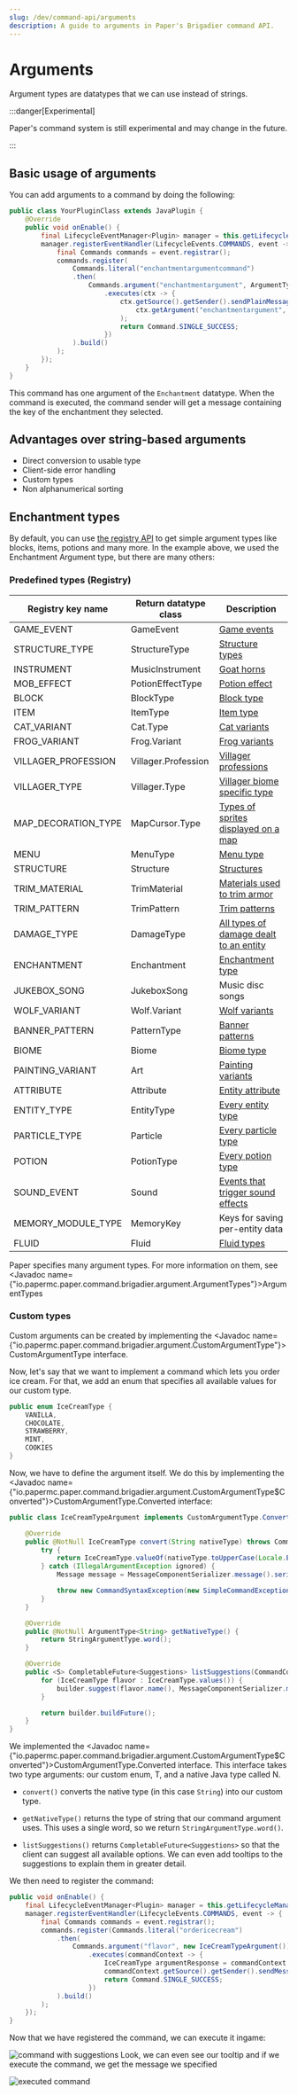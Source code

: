 ```yaml
---
slug: /dev/command-api/arguments
description: A guide to arguments in Paper's Brigadier command API.
---
```


# Arguments

Argument types are datatypes that we can use instead of strings.

:::danger[Experimental]

Paper's command system is still experimental and may change in the future.

:::

## Basic usage of arguments

You can add arguments to a command by doing the following:
```java title="YourPluginClass.java"
public class YourPluginClass extends JavaPlugin {
    @Override
    public void onEnable() {
        final LifecycleEventManager<Plugin> manager = this.getLifecycleManager();
        manager.registerEventHandler(LifecycleEvents.COMMANDS, event -> {
            final Commands commands = event.registrar();
            commands.register(
                Commands.literal("enchantmentargumentcommand")
                .then(
                    Commands.argument("enchantmentargument", ArgumentTypes.resource(RegistryKey.ENCHANTMENT))
                        .executes(ctx -> {
                            ctx.getSource().getSender().sendPlainMessage(
                                ctx.getArgument("enchantmentargument", Enchantment.class).getKey().toString()
                            );
                            return Command.SINGLE_SUCCESS;
                        })
                ).build()
            );
        });
    }
}
```

This command has one argument of the `Enchantment` datatype. When the command is executed, the command
sender will get a message containing the key of the enchantment they selected.

## Advantages over string-based arguments

- Direct conversion to usable type
- Client-side error handling
- Custom types
- Non alphanumerical sorting

## Enchantment types

By default, you can use [the registry API](../registries) to get simple argument types like
blocks, items, potions and many more. In the example above, we used the Enchantment 
Argument type, but there are many others:

### Predefined types (Registry)

| Registry key name   | Return datatype class | Description                                                                                                                                                                                                                                                                                  |
|---------------------|-----------------------|----------------------------------------------------------------------------------------------------------------------------------------------------------------------------------------------------------------------------------------------------------------------------------------------|
| GAME_EVENT          | GameEvent             | [Game events](https://minecraft.wiki/w/Sculk_Sensor#Vibration_frequencies)                                                                                                                                                                                                                   |
| STRUCTURE_TYPE      | StructureType         | [Structure types](https://minecraft.wiki/w/Structure#Overworld)                                                                                                                                                                                                                              |
| INSTRUMENT          | MusicInstrument       | [Goat horns](https://minecraft.wiki/w/Goat_Horn#Playing)                                                                                                                                                                                                                                     |
| MOB_EFFECT          | PotionEffectType      | [Potion effect](https://minecraft.wiki/w/Effect#List)                                                                                                                                                                                                                                        |
| BLOCK               | BlockType             | [Block type](https://minecraft.wiki/w/Block#List_of_blocks)                                                                                                                                                                                                                                  |
| ITEM                | ItemType              | [Item type](https://minecraft.wiki/w/Item#List_of_items)                                                                                                                                                                                                                                     |
| CAT_VARIANT         | Cat.Type              | [Cat variants](https://minecraft.wiki/w/Cat#Appearance)                                                                                                                                                                                                                                      |
| FROG_VARIANT        | Frog.Variant          | [Frog variants](https://minecraft.wiki/w/Frog)                                                                                                                                                                                                                                               |
| VILLAGER_PROFESSION | Villager.Profession   | [Villager professions](https://minecraft.wiki/w/Villager#Professions)                                                                                                                                                                                                                        |
| VILLAGER_TYPE       | Villager.Type         | [Villager biome specific type](https://minecraft.wiki/w/Villager#Professions)                                                                                                                                                                                                                |
| MAP_DECORATION_TYPE | MapCursor.Type        | [Types of sprites displayed on a map](https://minecraft.wiki/w/Map#Map_icons)                                                                                                                                                                                                                |
| MENU                | MenuType              | [Menu type](https://wiki.vg/Inventory)                                                                                                                                                                                                                                                       |
| STRUCTURE           | Structure             | [Structures](https://minecraft.wiki/w/Structure#Overworld)                                                                                                                                                                                                                                   |
| TRIM_MATERIAL       | TrimMaterial          | [Materials used to trim armor](https://minecraft.wiki/w/Smithing#Material)                                                                                                                                                                                                                   |
| TRIM_PATTERN        | TrimPattern           | [Trim patterns](https://minecraft.wiki/w/Smithing#Trimming)                                                                                                                                                                                                                                  |
| DAMAGE_TYPE         | DamageType            | [All types of damage dealt to an entity](https://minecraft.wiki/w/Damage_type)                                                                                                                                                                                                               |
| ENCHANTMENT         | Enchantment           | [Enchantment type](https://minecraft.wiki/w/Enchanting#Summary_of_enchantments)                                                                                                                                                                                                              |
| JUKEBOX_SONG        | JukeboxSong           | Music disc songs                                                                                                                                                                                                                                                                             |
| WOLF_VARIANT        | Wolf.Variant          | [Wolf variants](https://minecraft.wiki/w/Wolf#Variants)                                                                                                                                                                                                                                      |
| BANNER_PATTERN      | PatternType           | [Banner patterns](https://minecraft.wiki/w/Banner_Pattern#Variants)                                                                                                                                                                                                                          |
| BIOME               | Biome                 | [Biome type](https://minecraft.wiki/w/Biome#Biome_types)                                                                                                                                                                                                                                     |
| PAINTING_VARIANT    | Art                   | [Painting variants](https://minecraft.wiki/w/Painting#Canvases)                                                                                                                                                                                                                              |
| ATTRIBUTE           | Attribute             | [Entity attribute](https://minecraft.wiki/w/Attribute)                                                                                                                                                                                                                                       |
| ENTITY_TYPE         | EntityType            | [Every entity type](https://minecraft.wiki/w/Entity#Types_of_entities)                                                                                                                                                                                                                       |
| PARTICLE_TYPE       | Particle              | [Every particle type](https://minecraft.wiki/w/Particles_(Java_Edition)#Types_of_particles)                                                                                                                                                                                                  |
| POTION              | PotionType            | [Every potion type](https://minecraft.wiki/w/Potion#Effect_potions)                                                                                                                                                                                                                          |
| SOUND_EVENT         | Sound                 | [Events that trigger sound effects](https://minecraft.wiki/w/Sounds.json#Sound_events)                                                                                                                                                                                                       |
| MEMORY_MODULE_TYPE  | MemoryKey             | Keys for saving per-entity data                                                                                                                                                                                                                                                              |
| FLUID               | Fluid                 | [Fluid types](https://minecraft.wiki/w/Fluid)                                                                                                                                                                                                                                                |

Paper specifies many argument types. For more information on them, see <Javadoc name={"io.papermc.paper.command.brigadier.argument.ArgumentTypes"}>ArgumentTypes</Javadoc>

### Custom types

Custom arguments can be created by implementing the <Javadoc name={"io.papermc.paper.command.brigadier.argument.CustomArgumentType"}>CustomArgumentType</Javadoc> 
interface. 

Now, let's say that we want to implement a command which lets you order ice cream. For that,
we add an enum that specifies all available values for our custom type.

```java 
public enum IceCreamType {
    VANILLA,
    CHOCOLATE,
    STRAWBERRY,
    MINT,
    COOKIES
}
```
Now, we have to define the argument itself. We do this by implementing the <Javadoc name={"io.papermc.paper.command.brigadier.argument.CustomArgumentType$Converted"}>CustomArgumentType.Converted</Javadoc> interface:

```java
public class IceCreamTypeArgument implements CustomArgumentType.Converted<IceCreamType, String> {

    @Override
    public @NotNull IceCreamType convert(String nativeType) throws CommandSyntaxException {
        try {
            return IceCreamType.valueOf(nativeType.toUpperCase(Locale.ENGLISH));
        } catch (IllegalArgumentException ignored) {
            Message message = MessageComponentSerializer.message().serialize(Component.text("Invalid flavor %s!".formatted(nativeType), NamedTextColor.RED));

            throw new CommandSyntaxException(new SimpleCommandExceptionType(message), message);
        }
    }

    @Override
    public @NotNull ArgumentType<String> getNativeType() {
        return StringArgumentType.word();
    }

    @Override
    public <S> CompletableFuture<Suggestions> listSuggestions(CommandContext<S> context, SuggestionsBuilder builder) {
        for (IceCreamType flavor : IceCreamType.values()) {
            builder.suggest(flavor.name(), MessageComponentSerializer.message().serialize(Component.text("look at this cool green tooltip!", NamedTextColor.GREEN)));
        }

        return builder.buildFuture();
    }
}
```

We implemented the <Javadoc name={"io.papermc.paper.command.brigadier.argument.CustomArgumentType$Converted"}>CustomArgumentType.Converted</Javadoc>
interface. This interface takes two type arguments: our custom enum, T, and a native Java type called N.

- `convert()` converts the native type (in this case `String`) into our custom type.

- `getNativeType()` returns the type of string that our command argument uses. This uses a single word, so we return `StringArgumentType.word()`.

- `listSuggestions()` returns `CompletableFuture<Suggestions>` so that the client
can suggest all available options. We can even add tooltips to the suggestions to explain them in greater
detail. 

We then need to register the command:

```java
public void onEnable() {
    final LifecycleEventManager<Plugin> manager = this.getLifecycleManager();
    manager.registerEventHandler(LifecycleEvents.COMMANDS, event -> {
        final Commands commands = event.registrar();
        commands.register(Commands.literal("ordericecream")
            .then(
                Commands.argument("flavor", new IceCreamTypeArgument())
                    .executes(commandContext -> {
                        IceCreamType argumentResponse = commandContext.getArgument("flavor", IceCreamType.class);
                        commandContext.getSource().getSender().sendMessage(Component.text("You ordered: " + argumentResponse));
                        return Command.SINGLE_SUCCESS;
                    })
            ).build()
        );
    });
}
```

Now that we have registered the command, we can execute it ingame:

![command with suggestions](./assets/icecreamargument.gif)
Look, we can even see our tooltip and if we execute the command, we get the message we specified

![executed command](./assets/command-executed.gif)
